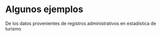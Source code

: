 # **Algunos ejemplos**

De los datos provenientes de registros administrativos en estadística de turismo

